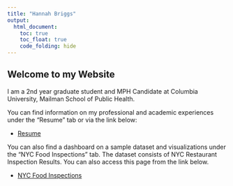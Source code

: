 ```yaml
---
title: "Hannah Briggs"
output: 
  html_document:
    toc: true
    toc_float: true
    code_folding: hide
---
```


## Welcome to my Website 

I am a 2nd year graduate student and MPH Candidate at Columbia University, Mailman School of Public Health.

You can find information on my professional and academic experiences under the "Resume" tab or via the link below:

* [Resume](resume.html)

You can also find a dashboard on a sample dataset and visualizations under the "NYC Food Inspections" tab. The dataset consists of NYC Restaurant Inspection Results. You can also access this page from the link below. 

* [NYC Food Inspections](dashboard_data.html)

